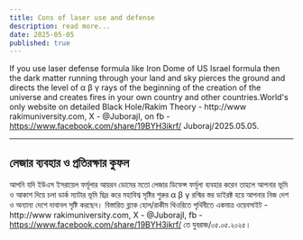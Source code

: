 ```yaml
---
title: Cons of laser use and defense
description: read more...
date: 2025-05-05
published: true
---
```


  If you use laser defense formula like Iron Dome of US Israel formula then the dark matter running through your land and sky pierces the ground and directs the level of α β γ rays of the beginning of the creation of the universe and creates fires in your own country and other countries.World's only website on detailed Black Hole/Rakim Theory - http://www rakimuniversity.com,
X - @JuborajI,
on fb -https://www.facebook.com/share/19BYH3ikrf/
Juboraj/2025.05.05.

---

## লেজার ব‍্যবহার ও প্রতিরক্ষার কুফল

আপনি যদি ইউএস ইসরায়েল ফর্মূলার আয়রন ডোমের মতো লেজার ডিফেন্স ফর্মূলা ব‍্যবহার করেন তাহলে আপনার ভূমি ও আকাশ দিয়ে চলা ডার্ক ম‍্যাটার ভূমি ছিদ্র করে মহাবিশ্ব সৃষ্টির শুরুর α β γ রশ্মির স্তর ডাইরক্ট হয়ে আপনার নিজ দেশ ও অন‍্যান‍্য দেশে দাবানল সৃষ্টি করছেন। বিস্তারিত ব্ল‍্যাক হোল/রাকীম থিওরিতে পৃথিবীতে একমাত্র ওয়েবসাইট - http://www rakimuniversity.com,
X - @JuborajI,
fb -https://www.facebook.com/share/19BYH3ikrf/ তে
যুবরাজ/০৫.০৫.২০২৫।
